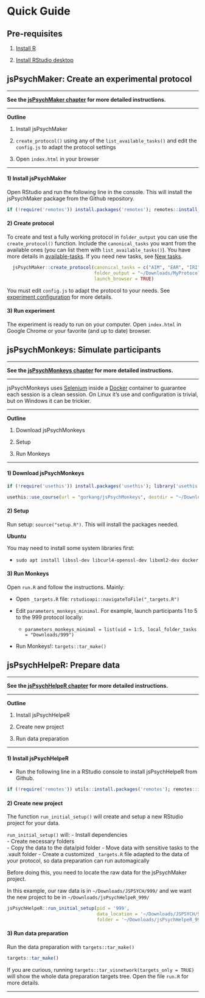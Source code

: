 # Quick Guide {#QuickGuide}

## Pre-requisites

1. [Install R](https://cran.rstudio.com/)

2. [Install RStudio desktop](https://posit.co/download/rstudio-desktop/)



## jsPsychMaker: Create an experimental protocol {#QuickGuidejsPsychMaker}

------------------------------------------------------------------------

**See the [jsPsychMaker chapter](#jsPsychMaker) for more detailed instructions.**

------------------------------------------------------------------------

**Outline**

1)  Install jsPsychMaker

2)  `create_protocol()` using any of the `list_available_tasks()` and edit the `config.js` to adapt the protocol settings

3)  Open `index.html` in your browser

------------------------------------------------------------------------

#### 1) Install jsPsychMaker {.unnumbered}

Open RStudio and run the following line in the console. This will install the jsPsychMaker package from the Github repository.  


```r

if (!require('remotes')) install.packages('remotes'); remotes::install_github("gorkang/jsPsychMaker")

```

#### 2) Create protocol {.unnumbered}

To create and test a fully working protocol in `folder_output` you can use the `create_protocol()` function. Include the `canonical_tasks` you want from the available ones (you can list them with `list_available_tasks()`). You have more details in [available-tasks](03-jsPsychMaker.html#available-tasks). If you need new tasks, see [New tasks](07-NEWtasks.html#Newtasks).  

```r

  jsPsychMaker::create_protocol(canonical_tasks = c("AIM", "EAR", "IRI"),
                                folder_output = "~/Downloads/MyProtocol", 
                                launch_browser = TRUE)

```

You must edit `config.js` to adapt the protocol to your needs. See [experiment configuration](03-jsPsychMaker.html#experiment-configuration) for more details.  


#### 3) Run experiment {.unnumbered}

The experiment is ready to run on your computer. Open `index.html` in Google Chrome or your favorite (and up to date) browser.



## jsPsychMonkeys: Simulate participants {#QuickGuidejsPsychMonkeys}

------------------------------------------------------------------------

**See the [jsPsychMonkeys chapter](#jsPsychMonkeys) for more detailed instructions.**

------------------------------------------------------------------------

jsPsychMonkeys uses [Selenium](https://www.selenium.dev/) inside a [Docker](https://www.docker.com/) container to guarantee each session is a clean session. On Linux it's use and configuration is trivial, but on Windows it can be trickier.

------------------------------------------------------------------------

**Outline**

1)  Download jsPsychMonkeys

2)  Setup

3)  Run Monkeys

------------------------------------------------------------------------

#### 1) Download jsPsychMonkeys {.unnumbered}

```r

if (!require('usethis')) install.packages('usethis'); library('usethis')

usethis::use_course(url = "gorkang/jsPsychMonkeys", destdir = "~/Downloads/")

```

#### 2) Setup {.unnumbered}

Run setup: `source("setup.R")`. This will install the packages needed.

**Ubuntu**

You may need to install some system libraries first:

-   `sudo apt install libssl-dev libcurl4-openssl-dev libxml2-dev docker`


#### 3) Run Monkeys {.unnumbered}

Open `run.R` and follow the instructions. Mainly:

-   Open `_targets.R` file: `rstudioapi::navigateToFile("_targets.R")`

-   Edit `parameters_monkeys_minimal`. For example, launch participants 1 to 5 to the 999 protocol locally:

    -   `parameters_monkeys_minimal = list(uid = 1:5, local_folder_tasks = "Downloads/999")`

-   Run Monkeys!: `targets::tar_make()`



## jsPsychHelpeR: Prepare data {#QuickGuidejsPsychHelpeR}

------------------------------------------------------------------------

**See the [jsPsychHelpeR chapter](#jsPsychHelpeR) for more detailed instructions.**

------------------------------------------------------------------------

**Outline**

1)  Install jsPsychHelpeR

2)  Create new project

3)  Run data preparation

------------------------------------------------------------------------

#### 1) Install jsPsychHelpeR {.unnumbered}

-   Run the following line in a RStudio console to install jsPsychHelpeR from Github. 

```r

if (!require('remotes')) utils::install.packages('remotes'); remotes::install_github('gorkang/jsPsychHelpeR')

```

#### 2) Create new project {.unnumbered}

The function `run_initial_setup()` will create and setup a new RStudio project for your data.  

`run_initial_setup()` will:
-   Install dependencies\
-   Create necessary folders\
-   Copy the data to the data/pid folder
-   Move data with sensitive tasks to the .vault folder
-   Create a customized `_targets.R` file adapted to the data of your protocol, so data preparation can run automagically  


Before doing this, you need to locate the raw data for the jsPsychMaker project.   

In this example, our raw data is in `~/Downloads/JSPSYCH/999/` and we want the new project to be in `~/Downloads/jsPsychHelpeR_999/`

```r

jsPsychHelpeR::run_initial_setup(pid = '999', 
                                 data_location = '~/Downloads/JSPSYCH/999/', 
                                 folder = '~/Downloads/jsPsychHelpeR_999/')

```


#### 3) Run data preparation {.unnumbered}

Run the data preparation with `targets::tar_make()`

```r

targets::tar_make()

```

If you are curious, running `targets::tar_visnetwork(targets_only = TRUE)` will show the whole data preparation targets tree. Open the file `run.R` for more details.  

------------------------------------------------------------------------
